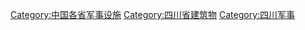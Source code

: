[[Category:中国各省军事设施|Category:中国各省军事设施]]
[[Category:四川省建筑物|Category:四川省建筑物]]
[[Category:四川军事|Category:四川军事]]